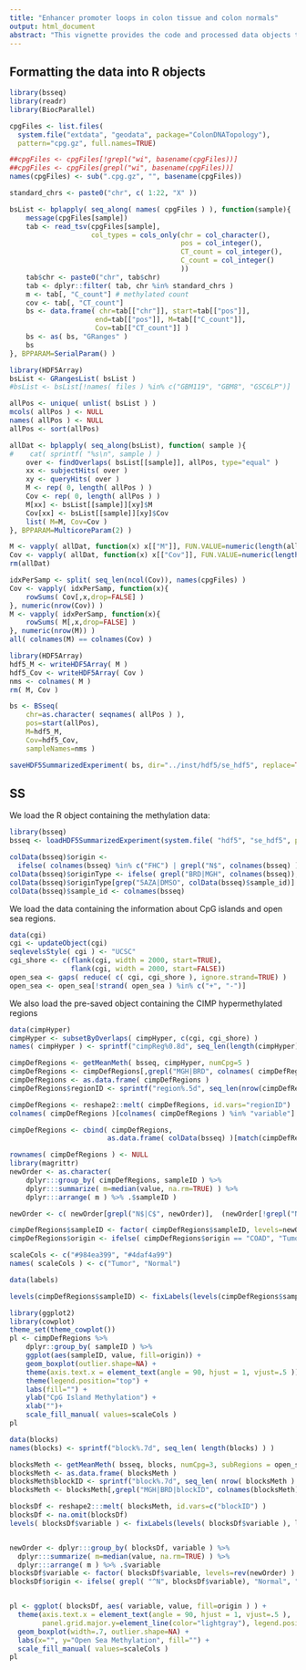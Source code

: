 ```yaml
---
title: "Enhancer promoter loops in colon tissue and colon normals"
output: html_document
abstract: "This vignette provides the code and processed data objects to explore the methylation landscape of colorectal tumors described in Johnstone, Reyes. et al 2020."
---
```


## Formatting the data into R objects

```r

library(bsseq)
library(readr)
library(BiocParallel)

cpgFiles <- list.files(
  system.file("extdata", "geodata", package="ColonDNATopology"), 
  pattern="cpg.gz", full.names=TRUE)

##cpgFiles <- cpgFiles[!grepl("wi", basename(cpgFiles))]
##cpgFiles <- cpgFiles[grepl("wi", basename(cpgFiles))]
names(cpgFiles) <- sub(".cpg.gz", "", basename(cpgFiles))

standard_chrs <- paste0("chr", c( 1:22, "X" ))

bsList <- bplapply( seq_along( names( cpgFiles ) ), function(sample){
    message(cpgFiles[sample])
    tab <- read_tsv(cpgFiles[sample], 
                    col_types = cols_only(chr = col_character(),
                                          pos = col_integer(),
                                          CT_count = col_integer(),
                                          C_count = col_integer()
                                          ))
    tab$chr <- paste0("chr", tab$chr)
    tab <- dplyr::filter( tab, chr %in% standard_chrs )
    m <- tab[, "C_count"] # methylated count
    cov <- tab[, "CT_count"]
    bs <- data.frame( chr=tab[["chr"]], start=tab[["pos"]],
                     end=tab[["pos"]], M=tab[["C_count"]],
                     Cov=tab[["CT_count"]] )
    bs <- as( bs, "GRanges" )
    bs
}, BPPARAM=SerialParam() )

library(HDF5Array)
bsList <- GRangesList( bsList )
#bsList <- bsList[!names( files ) %in% c("GBM119", "GBM8", "GSC6LP")]

allPos <- unique( unlist( bsList ) )
mcols( allPos ) <- NULL
names( allPos ) <- NULL
allPos <- sort(allPos)

allDat <- bplapply( seq_along(bsList), function( sample ){
#    cat( sprintf( "%s\n", sample ) ) 
    over <- findOverlaps( bsList[[sample]], allPos, type="equal" )
    xx <- subjectHits( over )
    xy <- queryHits( over )
    M <- rep( 0, length( allPos ) )
    Cov <- rep( 0, length( allPos ) )
    M[xx] <- bsList[[sample]][xy]$M
    Cov[xx] <- bsList[[sample]][xy]$Cov
    list( M=M, Cov=Cov )
}, BPPARAM=MulticoreParam(2) )

M <- vapply( allDat, function(x) x[["M"]], FUN.VALUE=numeric(length(allPos)) )
Cov <- vapply( allDat, function(x) x[["Cov"]], FUN.VALUE=numeric(length(allPos)) )
rm(allDat)

idxPerSamp <- split( seq_len(ncol(Cov)), names(cpgFiles) )
Cov <- vapply( idxPerSamp, function(x){
    rowSums( Cov[,x,drop=FALSE] )
}, numeric(nrow(Cov)) )
M <- vapply( idxPerSamp, function(x){
    rowSums( M[,x,drop=FALSE] )
}, numeric(nrow(M)) )
all( colnames(M) == colnames(Cov) )

library(HDF5Array)
hdf5_M <- writeHDF5Array( M )
hdf5_Cov <- writeHDF5Array( Cov )
nms <- colnames( M )
rm( M, Cov )

bs <- BSseq(
    chr=as.character( seqnames( allPos ) ),
    pos=start(allPos),
    M=hdf5_M,
    Cov=hdf5_Cov,
    sampleNames=nms )

saveHDF5SummarizedExperiment( bs, dir="../inst/hdf5/se_hdf5", replace=TRUE )

```

## SS

We load the R object containing the methylation data:

```r
library(bsseq)
bsseq <- loadHDF5SummarizedExperiment(system.file( "hdf5", "se_hdf5", package="ColonDNATopology" ))

colData(bsseq)$origin <- 
  ifelse( colnames(bsseq) %in% c("FHC") | grepl("N$", colnames(bsseq) ), "normal", "COAD" )
colData(bsseq)$originType <- ifelse( grepl("BRD|MGH", colnames(bsseq)), "primaryTissue", "cellLine")
colData(bsseq)$originType[grep("5AZA|DMSO", colData(bsseq)$sample_id)] <- "AZAExp"
colData(bsseq)$sample_id <- colnames(bsseq)
```

We load the data containing the information about CpG islands and open sea regions.

```r
data(cgi)
cgi <- updateObject(cgi)
seqlevelsStyle( cgi ) <- "UCSC"
cgi_shore <- c(flank(cgi, width = 2000, start=TRUE),
               flank(cgi, width = 2000, start=FALSE))
open_sea <- gaps( reduce( c( cgi, cgi_shore ), ignore.strand=TRUE) )
open_sea <- open_sea[!strand( open_sea ) %in% c("+", "-")]
```

We also load the pre-saved object containing the CIMP hypermethylated regions

```r
data(cimpHyper)
cimpHyper <- subsetByOverlaps( cimpHyper, c(cgi, cgi_shore) )
names( cimpHyper ) <- sprintf("cimpReg%0.8d", seq_len(length(cimpHyper)))

cimpDefRegions <- getMeanMeth( bsseq, cimpHyper, numCpg=5 )
cimpDefRegions <- cimpDefRegions[,grepl("MGH|BRD", colnames( cimpDefRegions ))]
cimpDefRegions <- as.data.frame( cimpDefRegions )
cimpDefRegions$regionID <- sprintf("region%.5d", seq_len(nrow(cimpDefRegions)))

cimpDefRegions <- reshape2::melt( cimpDefRegions, id.vars="regionID")
colnames( cimpDefRegions )[colnames( cimpDefRegions ) %in% "variable"] <- "sampleID"

cimpDefRegions <- cbind( cimpDefRegions,
                        as.data.frame( colData(bsseq) )[match(cimpDefRegions$sampleID, colData(bsseq)$sample_id),c("origin", "originType")] )

rownames( cimpDefRegions ) <- NULL
library(magrittr)
newOrder <- as.character(
    dplyr:::group_by( cimpDefRegions, sampleID ) %>%
    dplyr:::summarize( m=median(value, na.rm=TRUE) ) %>%
    dplyr:::arrange( m ) %>% .$sampleID )

newOrder <- c( newOrder[grepl("N$|C$", newOrder)],  (newOrder[!grepl("N$|C$", newOrder)] ))

cimpDefRegions$sampleID <- factor( cimpDefRegions$sampleID, levels=newOrder )
cimpDefRegions$origin <- ifelse( cimpDefRegions$origin == "COAD", "Tumor", "Normal" )

scaleCols <- c("#984ea399", "#4daf4a99")
names( scaleCols ) <- c("Tumor", "Normal")

data(labels)

levels(cimpDefRegions$sampleID) <- fixLabels(levels(cimpDefRegions$sampleID), labels)

```

```r
library(ggplot2)
library(cowplot)
theme_set(theme_cowplot())
pl <- cimpDefRegions %>%
    dplyr::group_by( sampleID ) %>%
    ggplot(aes(sampleID, value, fill=origin)) +
    geom_boxplot(outlier.shape=NA) +
    theme(axis.text.x = element_text(angle = 90, hjust = 1, vjust=.5 ))+
    theme(legend.position="top") +
    labs(fill="") +
    ylab("CpG Island Methylation") +
    xlab("")+
    scale_fill_manual( values=scaleCols )
pl
```

```r
data(blocks)
names(blocks) <- sprintf("block%.7d", seq_len( length(blocks) ) )

blocksMeth <- getMeanMeth( bsseq, blocks, numCpg=3, subRegions = open_sea )
blocksMeth <- as.data.frame( blocksMeth )
blocksMeth$blockID <- sprintf("block%.7d", seq_len( nrow( blocksMeth ) ) )
blocksMeth <- blocksMeth[,grepl("MGH|BRD|blockID", colnames(blocksMeth))]

blocksDf <- reshape2:::melt( blocksMeth, id.vars=c("blockID") )
blocksDf <- na.omit(blocksDf)
levels( blocksDf$variable ) <- fixLabels(levels( blocksDf$variable ), labels)


newOrder <- dplyr:::group_by( blocksDf, variable ) %>%
  dplyr:::summarize( m=median(value, na.rm=TRUE) ) %>%
  dplyr:::arrange( m ) %>% .$variable
blocksDf$variable <- factor( blocksDf$variable, levels=rev(newOrder) )
blocksDf$origin <- ifelse( grepl( "^N", blocksDf$variable), "Normal", "Tumor" )


pl <- ggplot( blocksDf, aes( variable, value, fill=origin ) ) +
  theme(axis.text.x = element_text(angle = 90, hjust = 1, vjust=.5 ),
        panel.grid.major.y=element_line(color="lightgray"), legend.position="top") +
  geom_boxplot(width=.7, outlier.shape=NA) +
  labs(x="", y="Open Sea Methylation", fill="") +
  scale_fill_manual( values=scaleCols )
pl

```
